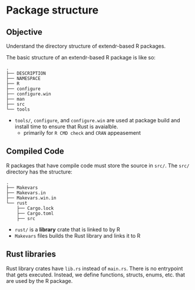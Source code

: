 # Package structure

::: callout-tip
## Objective

Understand the directory structure of extendr-based R packages.

:::

The basic structure of an extendr-based R package is like so:

```
.
├── DESCRIPTION
├── NAMESPACE
├── R
├── configure
├── configure.win
├── man
├── src
└── tools
```

- `tools/`, `configure`, and `configure.win` are used at package build and install time to ensure that Rust is avaialble.
  - primarily for `R CMD check` and `CRAN` appeasement

## Compiled Code

R packages that have compile code must store the source in `src/`. The `src/` directory has the structure:

```
.
├── Makevars
├── Makevars.in
├── Makevars.win.in
└── rust
    ├── Cargo.lock
    ├── Cargo.toml
    ├── src
```

- `rust/` is a **library** crate that is linked to by R
- `Makevars` files builds the Rust library and links it to R

## Rust libraries

Rust library crates have `lib.rs` instead of `main.rs`. There is no entrypoint that gets executed. Instead, we define functions, structs, enums, etc.  that are used by the R package.
